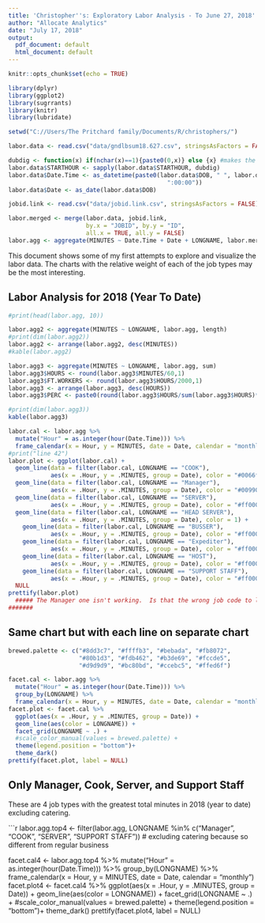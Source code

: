 ```yaml
---
title: 'Christopher''s: Exploratory Labor Analysis - To June 27, 2018'
author: "Allocate Analytics"
date: "July 17, 2018"
output:
  pdf_document: default
  html_document: default
---
```


```r
knitr::opts_chunk$set(echo = TRUE)

library(dplyr)
library(ggplot2)
library(sugrrants)
library(knitr)
library(lubridate)

setwd("C://Users/The Pritchard family/Documents/R/christophers/")

labor.data <- read.csv("data/gndlbsum18.627.csv", stringsAsFactors = FALSE)

dubdig <- function(x) if(nchar(x)==1){paste0(0,x)} else {x} #makes the column double digits
labor.data$STARTHOUR <- sapply(labor.data$STARTHOUR, dubdig)
labor.data$Date.Time <- as_datetime(paste0(labor.data$DOB, " ", labor.data$STARTHOUR,
                                             ":00:00"))
labor.data$Date <- as_date(labor.data$DOB)

jobid.link <- read.csv("data/jobid.link.csv", stringsAsFactors = FALSE) # table with job names linked to IDs

labor.merged <- merge(labor.data, jobid.link, 
                      by.x = "JOBID", by.y = "ID", 
                      all.x = TRUE, all.y = FALSE)
labor.agg <- aggregate(MINUTES ~ Date.Time + Date + LONGNAME, labor.merged, sum)


```

This document shows some of my first attempts to explore and visualize the labor data.  The charts with the relative weight of each of the job types may be the most interesting. 

## Labor Analysis for 2018 (Year To Date)

```r
#print(head(labor.agg, 10))

labor.agg2 <- aggregate(MINUTES ~ LONGNAME, labor.agg, length)
#print(dim(labor.agg2))
labor.agg2 <- arrange(labor.agg2, desc(MINUTES))
#kable(labor.agg2)

labor.agg3 <- aggregate(MINUTES ~ LONGNAME, labor.agg, sum)
labor.agg3$HOURS <- round(labor.agg3$MINUTES/60,1)
labor.agg3$FT.WORKERS <- round(labor.agg3$HOURS/2000,1)
labor.agg3 <- arrange(labor.agg3, desc(HOURS))
labor.agg3$PERC <- paste0(round(labor.agg3$HOURS/sum(labor.agg3$HOURS)*100, 1),"%")

#print(dim(labor.agg3))
kable(labor.agg3)

labor.cal <- labor.agg %>%
  mutate("Hour" = as.integer(hour(Date.Time))) %>%
  frame_calendar(x = Hour, y = MINUTES, date = Date, calendar = "monthly")
#print("line 42")
labor.plot <- ggplot(labor.cal) + 
  geom_line(data = filter(labor.cal, LONGNAME == "COOK"), 
            aes(x = .Hour, y = .MINUTES, group = Date), color = "#0066ff") +
  geom_line(data = filter(labor.cal, LONGNAME == "Manager"), 
            aes(x = .Hour, y = .MINUTES, group = Date), color = "#009900") +
  geom_line(data = filter(labor.cal, LONGNAME == "SERVER"), 
            aes(x = .Hour, y = .MINUTES, group = Date), color = "#ff0000") +
  geom_line(data = filter(labor.cal, LONGNAME == "HEAD SERVER"), 
            aes(x = .Hour, y = .MINUTES, group = Date), color = 1) +
    geom_line(data = filter(labor.cal, LONGNAME == "BUSSER"), 
            aes(x = .Hour, y = .MINUTES, group = Date), color = "#ff0000") +
    geom_line(data = filter(labor.cal, LONGNAME == "Expediter"), 
            aes(x = .Hour, y = .MINUTES, group = Date), color = "#ff0000") +
    geom_line(data = filter(labor.cal, LONGNAME == "HOST"), 
            aes(x = .Hour, y = .MINUTES, group = Date), color = "#ff0000") +
    geom_line(data = filter(labor.cal, LONGNAME == "SUPPORT STAFF"), 
            aes(x = .Hour, y = .MINUTES, group = Date), color = "#ff0000") +
  NULL
prettify(labor.plot)
  ##### The Manager one isn't working.  Is that the wrong job code to look for?  Use agg to see length of each job ID in the data
#######

```


## Same chart but with each line on separate chart

```r
brewed.palette <- c("#8dd3c7", "#ffffb3", "#bebada", "#fb8072", 
                    "#80b1d3", "#fdb462", "#b3de69", "#fccde5", 
                    "#d9d9d9", "#bc80bd", "#ccebc5", "#ffed6f")

facet.cal <- labor.agg %>% 
  mutate("Hour" = as.integer(hour(Date.Time))) %>%
  group_by(LONGNAME) %>%
  frame_calendar(x = Hour, y = MINUTES, date = Date, calendar = "monthly")
facet.plot <- facet.cal %>%
  ggplot(aes(x = .Hour, y = .MINUTES, group = Date)) +
  geom_line(aes(color = LONGNAME)) +
  facet_grid(LONGNAME ~ .) +
  #scale_color_manual(values = brewed.palette) +
  theme(legend.position = "bottom")+
  theme_dark()
prettify(facet.plot, label = NULL)


```

## Only Manager, Cook, Server, and Support Staff 

These are 4 job types with the greatest total minutes in 2018 (year to date) excluding catering.

```r

labor.agg.top4 <- filter(labor.agg, LONGNAME %in% c("Manager", "COOK", "SERVER", "SUPPORT STAFF")) # excluding catering because so different from regular business

facet.cal4 <- labor.agg.top4 %>% 
  mutate("Hour" = as.integer(hour(Date.Time))) %>%
  group_by(LONGNAME) %>%
  frame_calendar(x = Hour, y = MINUTES, date = Date, calendar = "monthly")
facet.plot4 <- facet.cal4 %>%
  ggplot(aes(x = .Hour, y = .MINUTES, group = Date)) +
  geom_line(aes(color = LONGNAME)) +
  facet_grid(LONGNAME ~ .) +
  #scale_color_manual(values = brewed.palette) +
  theme(legend.position = "bottom")+
  theme_dark()
prettify(facet.plot4, label = NULL)



